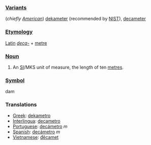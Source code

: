 === [[Variant]]s ===
(''chiefly [[w:American English|American]]'') [[dekameter]] (recommended by [[w:NIST|NIST]]), [[decameter]]

=== [[Etymology]] ===
[[Latin]] ''[[deca-]]'' + [[metre]]

=== [[Noun]] ===
#An [[SI#Abbreviation|SI]]/MKS unit of measure, the length of ten [[metre]]s.

=== [[Symbol]] ===
dam

=== Translations ===

*[[Greek]]: [[dekametro]]
*[[Interlingua]]: [[decametro]]
*[[Portuguese]]: [[decámetro]] ''m''
*[[Spanish]]: [[decámetro]] ''m''
*[[Vietnamese]]: [[đêcamet]]